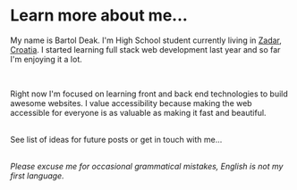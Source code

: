 
<SEO title="About" />

# Learn more about me...

My name is Bartol Deak. I'm High School student currently living in [Zadar](https://www.google.com/maps/place/Zadar/),
[Croatia](https://www.google.com/maps/place/Croatia/). I started learning full stack web development last year and so far I'm enjoying it a
lot.

<br />

Right now I'm focused on learning front and back end technologies to build awesome websites.
I value accessibility because making the web accessible for everyone is as valuable
as making it fast and beautiful.

<br />

<Link to='/roadmap/'>See list of ideas for future posts</Link> or <Link to='/contact/'>get in touch with me...</Link>

<br />
<br />

_Please excuse me for occasional grammatical mistakes, English is not my first language._
